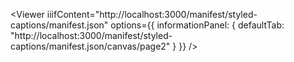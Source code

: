 
<Viewer
  iiifContent="http://localhost:3000/manifest/styled-captions/manifest.json"
  options={{
    informationPanel: {
      defaultTab: "http://localhost:3000/manifest/styled-captions/manifest.json/canvas/page2"
    }
  }}
/>
